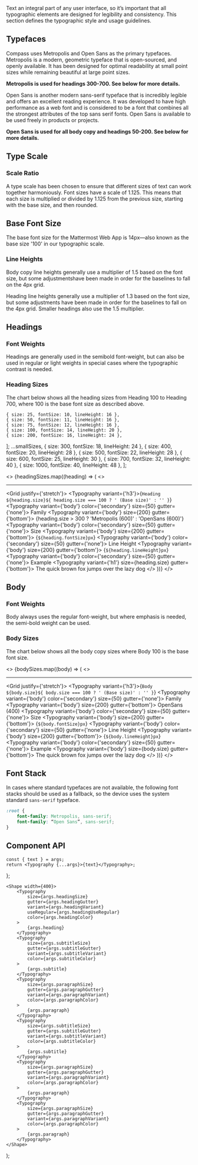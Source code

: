 


<ThemeProvider />

<Meta component={Typography} title="Foundations/Typography" />

<Title>Typography</Title>

<Subtitle>
    Text an integral part of any user interface, so it’s important that all typographic elements are
    designed for legibility and consistency. This section defines the typographic style and usage
    guidelines.
</Subtitle>

## Typefaces

Compass uses Metropolis and Open Sans as the primary typefaces. Metropolis is a modern, geometric typeface that is
open-sourced, and openly available. It has been designed for optimal readability at small point sizes while remaining
beautiful at large point sizes.

**Metropolis is used for headings 300-700. See below for more details.**

Open Sans is another modern sans-serif typeface that is incredibly legible and offers an excellent reading experience.
It was developed to have high performance as a web font and is considered to be a font that combines all the
strongest attributes of the top sans serif fonts. Open Sans is available to be used freely in products or projects.

**Open Sans is used for all body copy and headings 50-200. See below for more details.**

## Type Scale

### Scale Ratio

A type scale has been chosen to ensure that different sizes of text can work together harmoniously. Font sizes have a
scale of 1.125. This means that each size is multiplied or divided by 1.125 from the previous size, starting with the
base size, and then rounded.

## Base Font Size

The base font size for the Mattermost Web App is 14px—also known as the base size '100' in our typographic scale.

### Line Heights

Body copy line heights generally use a multiplier of 1.5 based on the font size, but some adjustmentshave been made
in order for the baselines to fall on the 4px grid.

Heading line heights generally use a multiplier of 1.3 based on the font size, but some adjustments have been made in
order for the baselines to fall on the 4px grid. Smaller headings also use the 1.5 multiplier.

## Headings

### Font Weights

Headings are generally used in the semibold font-weight, but can also be used in regular or light weights in special
cases where the typographic contrast is needed.

### Heading Sizes

The chart below shows all the heading sizes from Heading 100 to Heading 700, where 100 is the base font size as
described above.

    { size: 25, fontSize: 10, lineHeight: 16 },
    { size: 50, fontSize: 11, lineHeight: 16 },
    { size: 75, fontSize: 12, lineHeight: 16 },
    { size: 100, fontSize: 14, lineHeight: 20 },
    { size: 200, fontSize: 16, lineHeight: 24 },
];
    ...smallSizes,
    { size: 300, fontSize: 18, lineHeight: 24 },
    { size: 400, fontSize: 20, lineHeight: 28 },
    { size: 500, fontSize: 22, lineHeight: 28 },
    { size: 600, fontSize: 25, lineHeight: 30 },
    { size: 700, fontSize: 32, lineHeight: 40 },
    { size: 1000, fontSize: 40, lineHeight: 48 },
];


<>
    {headingSizes.map((heading) => (
        <>
            <hr />
            <Grid justify={'stretch'}>
                <Grid row>
                    <Typography variant={'h3'}>{`Heading ${heading.size}${
                        heading.size === 100 ? ' (Base size)' : ''
                    }`}</Typography>
                </Grid>
                <Grid row>
                    <Grid flex={3}>
                        <Typography variant={'body'} color={'secondary'} size={50} gutter={'none'}>
                            Family
                        </Typography>
                        <Typography variant={'body'} size={200} gutter={'bottom'}>
                            {heading.size > 300 ? 'Metropolis (600)' : 'OpenSans (600)'}
                        </Typography>
                    </Grid>
                    <Grid flex={2}>
                        <Typography variant={'body'} color={'secondary'} size={50} gutter={'none'}>
                            Size
                        </Typography>
                        <Typography variant={'body'} size={200} gutter={'bottom'}>
                            {`${heading.fontSize}px`}
                        </Typography>
                    </Grid>
                    <Grid flex={2}>
                        <Typography variant={'body'} color={'secondary'} size={50} gutter={'none'}>
                            Line Height
                        </Typography>
                        <Typography variant={'body'} size={200} gutter={'bottom'}>
                            {`${heading.lineHeight}px`}
                        </Typography>
                    </Grid>
                    <Grid flex={6}>
                        <Typography variant={'body'} color={'secondary'} size={50} gutter={'none'}>
                            Example
                        </Typography>
                        <Typography variant={'h1'} size={heading.size} gutter={'bottom'}>
                            The quick brown fox jumps over the lazy dog
                        </Typography>
                    </Grid>
                </Grid>
            </Grid>
        </>
    ))}
</>

## Body

### Font Weights

Body always uses the regular font-weight, but where emphasis is needed, the semi-bold weight can be used.

### Body Sizes

The chart below shows all the body copy sizes where Body 100 is the base font size.

<>
    {bodySizes.map((body) => (
        <>
            <hr />
            <Grid justify={'stretch'}>
                <Grid row>
                    <Typography variant={'h3'}>{`Body ${body.size}${
                        body.size === 100 ? ' (Base size)' : ''
                    }`}</Typography>
                </Grid>
                <Grid row>
                    <Grid flex={3}>
                        <Typography variant={'body'} color={'secondary'} size={50} gutter={'none'}>
                            Family
                        </Typography>
                        <Typography variant={'body'} size={200} gutter={'bottom'}>
                            OpenSans (400)
                        </Typography>
                    </Grid>
                    <Grid flex={2}>
                        <Typography variant={'body'} color={'secondary'} size={50} gutter={'none'}>
                            Size
                        </Typography>
                        <Typography variant={'body'} size={200} gutter={'bottom'}>
                            {`${body.fontSize}px`}
                        </Typography>
                    </Grid>
                    <Grid flex={2}>
                        <Typography variant={'body'} color={'secondary'} size={50} gutter={'none'}>
                            Line Height
                        </Typography>
                        <Typography variant={'body'} size={200} gutter={'bottom'}>
                            {`${body.lineHeight}px`}
                        </Typography>
                    </Grid>
                    <Grid flex={6}>
                        <Typography variant={'body'} color={'secondary'} size={50} gutter={'none'}>
                            Example
                        </Typography>
                        <Typography variant={'body'} size={body.size} gutter={'bottom'}>
                            The quick brown fox jumps over the lazy dog
                        </Typography>
                    </Grid>
                </Grid>
            </Grid>
        </>
    ))}
</>

## Font Stack

In cases where standard typefaces are not available, the following font stacks should be used as a fallback, so the
device uses the system standard `sans-serif` typeface.

```css
:root {
    font-family: Metropolis, sans-serif;
    font-family: “Open Sans”, sans-serif;
}
```

## Component API

<ArgsTable of={Typography} />

    const { text } = args;
    return <Typography {...args}>{text}</Typography>;
};

    <Shape width={400}>
        <Typography
            size={args.headingSize}
            gutter={args.headingGutter}
            variant={args.headingVariant}
            useRegular={args.headingUseRegular}
            color={args.headingColor}
        >
            {args.heading}
        </Typography>
        <Typography
            size={args.subtitleSize}
            gutter={args.subtitleGutter}
            variant={args.subtitleVariant}
            color={args.subtitleColor}
        >
            {args.subtitle}
        </Typography>
        <Typography
            size={args.paragraphSize}
            gutter={args.paragraphGutter}
            variant={args.paragraphVariant}
            color={args.paragraphColor}
        >
            {args.paragraph}
        </Typography>
        <Typography
            size={args.subtitleSize}
            gutter={args.subtitleGutter}
            variant={args.subtitleVariant}
            color={args.subtitleColor}
        >
            {args.subtitle}
        </Typography>
        <Typography
            size={args.paragraphSize}
            gutter={args.paragraphGutter}
            variant={args.paragraphVariant}
            color={args.paragraphColor}
        >
            {args.paragraph}
        </Typography>
        <Typography
            size={args.paragraphSize}
            gutter={args.paragraphGutter}
            variant={args.paragraphVariant}
            color={args.paragraphColor}
        >
            {args.paragraph}
        </Typography>
    </Shape>
);

<Canvas hidden>
    <Story
        name="Headings"
        args={{
            variant: 'h1',
            color: 'primary',
            size: 700,
            useRegular: false,
            text: 'Lorem ipsum dolor sit amet consetetur ...',
        }}
    >
        {Template.bind({})}
    </Story>
    <Story
        name="Paragraph"
        args={{
            variant: 'body',
            color: 'primary',
            size: 200,
            useRegular: false,
            text: 'Lorem ipsum dolor sit amet consetetur ...',
        }}
    >
        {Template.bind({})}
    </Story>
    <Story
        name="Text-Section"
        argTypes={{
            heading: { table: { disable: true } },
            headingSize: {
                control: {
                    type: 'select',
                    options: [25, 50, 75, 100, 200, 300, 400, 500, 600, 700, 1000],
                },
            },
            headingVariant: {
                control: { type: 'select', options: ['h1', 'h2', 'h3', 'h4', 'h5', 'h6'] },
            },
            headingGutter: {
                control: { type: 'radio', options: ['none', 'both', 'top', 'bottom'] },
            },
            headingColor: { control: { type: 'radio', options: ['primary', 'secondary'] } },
            subtitle: { table: { disable: true } },
            subtitleSize: {
                control: {
                    type: 'select',
                    options: [25, 50, 75, 100, 200, 300, 400, 500, 600, 700, 1000],
                },
            },
            subtitleVariant: { table: { disable: true } },
            subtitleGutter: {
                control: { type: 'radio', options: ['none', 'both', 'top', 'bottom'] },
            },
            subtitleColor: { control: { type: 'radio', options: ['primary', 'secondary'] } },
            paragraph: { table: { disable: true } },
            paragraphSize: { control: { type: 'select', options: [25, 50, 75, 100, 200, 300] } },
            paragraphVariant: { table: { disable: true } },
            paragraphGutter: {
                control: { type: 'radio', options: ['none', 'both', 'top', 'bottom'] },
            },
            paragraphColor: { control: { type: 'radio', options: ['primary', 'secondary'] } },
        }}
        args={{
            heading: 'Lorem ipsum dolor sit amet',
            headingSize: 500,
            headingVariant: 'h2',
            headingUseRegular: false,
            headingGutter: 'both',
            headingColor: 'primary',
            subtitle:
                'Lorem ipsum dolor sit amet, consetetur sadipscing elitr, sed diam nonumy eirmod tempor invidunt ut labore et dolore magna aliquyam erat, sed diam voluptua.',
            subtitleSize: 300,
            subtitleVariant: 'subtitle',
            subtitleGutter: 'both',
            subtitleColor: 'primary',
            paragraph:
                'Lorem ipsum dolor sit amet, consetetur sadipscing elitr, sed diam nonumy eirmod tempor invidunt ut labore et dolore magna aliquyam erat, sed diam voluptua. At vero eos et accusam et justo duo dolores et ea rebum. Stet clita kasd gubergren, no sea takimata sanctus est Lorem ipsum dolor sit amet. Lorem ipsum dolor sit amet, consetetur sadipscing elitr, sed diam nonumy eirmod tempor invidunt ut labore et dolore magna aliquyam erat, sed diam voluptua. At vero eos et accusam et justo duo dolores et ea rebum. Stet clita kasd gubergren, no sea takimata sanctus est Lorem ipsum dolor sit amet.',
            paragraphSize: 100,
            paragraphVariant: 'body',
            paragraphGutter: 'both',
            paragraphColor: 'primary',
        }}
    >
        {ParagraphTemplate.bind({})}
    </Story>
</Canvas>

